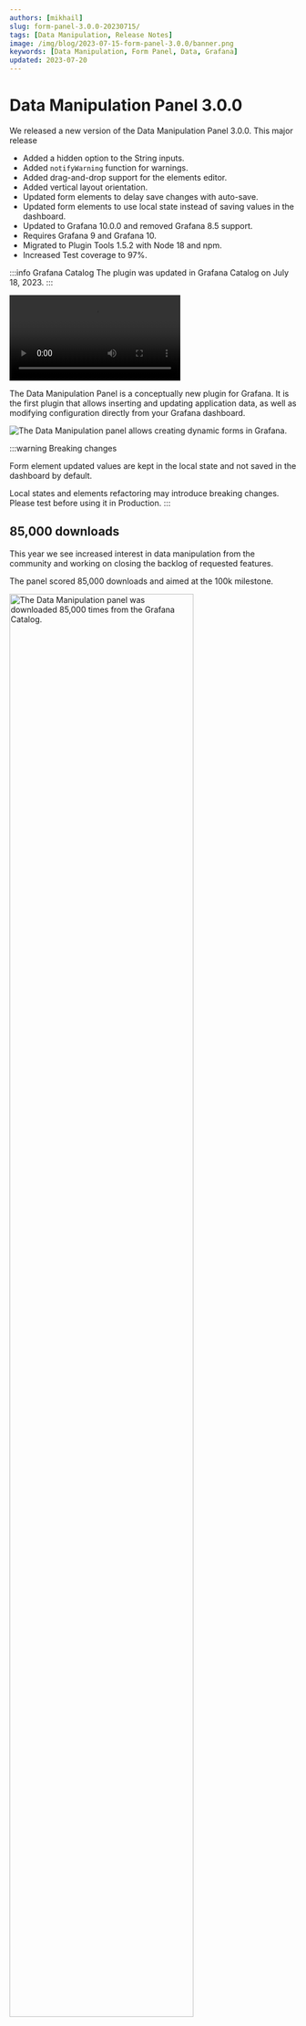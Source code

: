 ```yaml
---
authors: [mikhail]
slug: form-panel-3.0.0-20230715/
tags: [Data Manipulation, Release Notes]
image: /img/blog/2023-07-15-form-panel-3.0.0/banner.png
keywords: [Data Manipulation, Form Panel, Data, Grafana]
updated: 2023-07-20
---
```



# Data Manipulation Panel 3.0.0

We released a new version of the Data Manipulation Panel 3.0.0. This major release

- Added a hidden option to the String inputs.
- Added `notifyWarning` function for warnings.
- Added drag-and-drop support for the elements editor.
- Added vertical layout orientation.
- Updated form elements to delay save changes with auto-save.
- Updated form elements to use local state instead of saving values in the dashboard.
- Updated to Grafana 10.0.0 and removed Grafana 8.5 support.
- Requires Grafana 9 and Grafana 10.
- Migrated to Plugin Tools 1.5.2 with Node 18 and npm.
- Increased Test coverage to 97%.

:::info Grafana Catalog
The plugin was updated in Grafana Catalog on July 18, 2023.
:::

<Video
  src="https://www.youtube.com/embed/zNrFOtW6j-o"
  title="Data Manipulation panel 3.0.0 for Grafana."
/>

The Data Manipulation Panel is a conceptually new plugin for Grafana. It is the first plugin that allows inserting and updating application data, as well as modifying configuration directly from your Grafana dashboard.

<Image
  title="The Data Manipulation panel allows creating dynamic forms in Grafana."
  src="/img/blog/2023-07-15-form-panel-3.0.0/panel.png"
  lazy={false}
/>

:::warning Breaking changes

Form element updated values are kept in the local state and not saved in the dashboard by default.

Local states and elements refactoring may introduce breaking changes. Please test before using it in Production.
:::

## 85,000 downloads

This year we see increased interest in data manipulation from the community and working on closing the backlog of requested features.

The panel scored 85,000 downloads and aimed at the 100k milestone.

<Image
  title="The Data Manipulation panel was downloaded 85,000 times from the Grafana Catalog."
  src="/img/blog/2023-07-15-form-panel-3.0.0/downloads.png"
  width="80%"
/>

## Elements

Elements in panel options were updated with new collapsable components, drag-and-drop support and delayed auto-save.

To improve performance we added delayed saving of form elements. Form elements will be auto-saved after a 1-second timeout or when clicking on the save button to prevent numerous updates when creating new forms.

<Image
  title="Panel options are saved and render the form after a 1-second timeout."
  src="/img/blog/2023-07-15-form-panel-3.0.0/elements.png"
  width="80%"
/>

## Sections

Form elements can be separated into sections. In addition to horizontal, we added vertical section orientation, which can be selected in the panel options.

<Image
  title="Form sections can be vertically and horizontally placed."
  src="/img/blog/2023-07-15-form-panel-3.0.0/sections.png"
/>

## Hidden strings

We added an option to hide string input, which can store additional information not shown to the users.

<Image
  title="Hidden string input can store additional information."
  src="/img/blog/2023-07-15-form-panel-3.0.0/hidden.png"
/>

## Getting Started

The Data Manipulation panel can be installed from the [Grafana Catalog](https://grafana.com/grafana/plugins/volkovlabs-form-panel/) or utilizing the Grafana command line tool.

For the latter, please use the following command.

```bash
grafana-cli plugins install volkovlabs-form-panel
```

## YouTube Tutorial

The Data Manipulation Panel is a conceptually new plugin for Grafana. It is the first plugin that allows inserting and updating application data, as well as modifying configuration directly from your Grafana dashboard.

<Video
  src="https://www.youtube.com/embed/DXALVG8GijM"
  title="Manual data entering and User input into Dashboard."
/>

## Release Notes

### Breaking changes

- Requires Grafana 9 and Grafana 10.
- Form Elements are kept in the local state and not saved in the dashboard by default.
- Local states and elements refactoring may introduce breaking changes. Please test before using it in Production.

### Features / Enhancements

- Update Documentation for API Servers (#149)
- Update to Grafana 10.0.0 (#165, #172, #184, #200)
- Add Hidden option to String element (#171)
- Add E2E Cypress testing (#180)
- Increase Test Coverage and update Test library (#181, #183, #185)
- Update Form Elements to delay save changes with auto-save (#186)
- Migrate to Plugin Tools 1.5.2 (#187, #192)
- Update to Node 18 (#188)
- Update constants and E2E tests (#190)
- Update Form elements to use local state (#191)
- Add notifyWarning() function (#201)
- Add drag and drop for elements editor (#202)
- Remove Grafana 8.5 support (#203)
- Add running initial request on initial updates (#205)
- Add vertical layout orientation (#206)

## Feedback

We're looking forward to hearing from you. You can use different ways to get in touch with us.

- Ask a question, request a new feature, and file a bug with [GitHub issues](https://github.com/volkovlabs/volkovlabs-form-panel/issues/new/choose).
- Subscribe to our [YouTube Channel](https://www.youtube.com/@volkovlabs) and leave your comments.
- Sponsor our open-source plugins for Grafana with [GitHub Sponsor](https://github.com/sponsors/VolkovLabs).
- Support our project by starring the repository.
